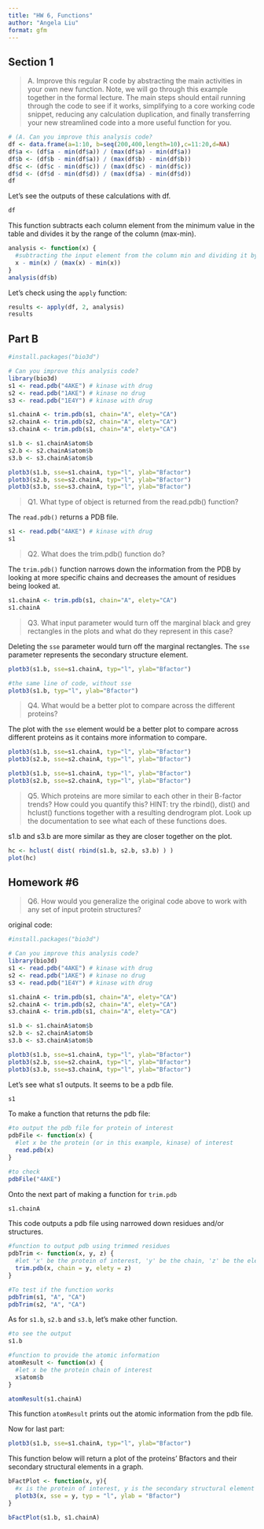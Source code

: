 ```yaml
---
title: "HW 6, Functions"
author: "Angela Liu"
format: gfm
---
```


## Section 1
>A. Improve this regular R code by abstracting the main activities in your own new function. Note, we will go through this example together in the formal lecture. The main steps should entail running through the code to see if it works, simplifying to a core working code snippet, reducing any calculation duplication, and finally transferring your new streamlined code into a more useful function for you.

```r
# (A. Can you improve this analysis code?
df <- data.frame(a=1:10, b=seq(200,400,length=10),c=11:20,d=NA)
df$a <- (df$a - min(df$a)) / (max(df$a) - min(df$a))
df$b <- (df$b - min(df$a)) / (max(df$b) - min(df$b))
df$c <- (df$c - min(df$c)) / (max(df$c) - min(df$c))
df$d <- (df$d - min(df$d)) / (max(df$a) - min(df$d))
df
```

Let's see the outputs of these calculations with df. 
```r
df
```


This function subtracts each column element from the minimum value in the table and divides it by the range of the column (max-min).
```r
analysis <- function(x) {
  #subtracting the input element from the column min and dividing it by the column range
  x - min(x) / (max(x) - min(x))
}
analysis(df$b)
```

Let's check using the `apply` function:
```r
results <- apply(df, 2, analysis)
results
```

## Part B
```r
#install.packages("bio3d")
```

```r
# Can you improve this analysis code?
library(bio3d)
s1 <- read.pdb("4AKE") # kinase with drug
s2 <- read.pdb("1AKE") # kinase no drug
s3 <- read.pdb("1E4Y") # kinase with drug

s1.chainA <- trim.pdb(s1, chain="A", elety="CA")
s2.chainA <- trim.pdb(s2, chain="A", elety="CA")
s3.chainA <- trim.pdb(s1, chain="A", elety="CA")

s1.b <- s1.chainA$atom$b
s2.b <- s2.chainA$atom$b
s3.b <- s3.chainA$atom$b

plotb3(s1.b, sse=s1.chainA, typ="l", ylab="Bfactor")
plotb3(s2.b, sse=s2.chainA, typ="l", ylab="Bfactor")
plotb3(s3.b, sse=s3.chainA, typ="l", ylab="Bfactor")
```


>Q1. What type of object is returned from the read.pdb() function?

The `read.pdb()` returns a PDB file.
```r
s1 <- read.pdb("4AKE") # kinase with drug
s1
```

>Q2. What does the trim.pdb() function do?

The `trim.pdb()` function narrows down the information from the PDB by looking at more specific chains and decreases the amount of residues being looked at.
```r
s1.chainA <- trim.pdb(s1, chain="A", elety="CA")
s1.chainA
```


>Q3. What input parameter would turn off the marginal black and grey rectangles in the plots and what do they represent in this case?

Deleting the `sse` parameter would turn off the marginal rectangles. The `sse` parameter represents the secondary structure element.
```r
plotb3(s1.b, sse=s1.chainA, typ="l", ylab="Bfactor")

#the same line of code, without sse
plotb3(s1.b, typ="l", ylab="Bfactor")
```


>Q4. What would be a better plot to compare across the different proteins?

The plot with the `sse` element would be a better plot to compare across different proteins as it contains more information to compare.
```r
plotb3(s1.b, sse=s1.chainA, typ="l", ylab="Bfactor")
plotb3(s2.b, sse=s2.chainA, typ="l", ylab="Bfactor")
```

```r
plotb3(s1.b, sse=s1.chainA, typ="l", ylab="Bfactor")
plotb3(s2.b, sse=s2.chainA, typ="l", ylab="Bfactor")
```


>Q5. Which proteins are more similar to each other in their B-factor trends? How could you quantify this? HINT: try the rbind(), dist() and hclust() functions together with a resulting dendrogram plot. Look up the documentation to see what each of these functions does.

s1.b and s3.b are more similar as they are closer together on the plot.
```r
hc <- hclust( dist( rbind(s1.b, s2.b, s3.b) ) )
plot(hc)
```

## Homework #6

>Q6. How would you generalize the original code above to work with any set of input protein structures?

original code:
```r
#install.packages("bio3d")
```

```r
# Can you improve this analysis code?
library(bio3d)
s1 <- read.pdb("4AKE") # kinase with drug
s2 <- read.pdb("1AKE") # kinase no drug
s3 <- read.pdb("1E4Y") # kinase with drug

s1.chainA <- trim.pdb(s1, chain="A", elety="CA")
s2.chainA <- trim.pdb(s2, chain="A", elety="CA")
s3.chainA <- trim.pdb(s1, chain="A", elety="CA")

s1.b <- s1.chainA$atom$b
s2.b <- s2.chainA$atom$b
s3.b <- s3.chainA$atom$b

plotb3(s1.b, sse=s1.chainA, typ="l", ylab="Bfactor")
plotb3(s2.b, sse=s2.chainA, typ="l", ylab="Bfactor")
plotb3(s3.b, sse=s3.chainA, typ="l", ylab="Bfactor")
```


Let's see what s1 outputs. It seems to be a pdb file.
```r
s1
```

To make a function that returns the pdb file:
```r
#to output the pdb file for protein of interest
pdbFile <- function(x) {
  #let x be the protein (or in this example, kinase) of interest
  read.pdb(x)
}

#to check
pdbFile("4AKE")
```


Onto the next part of making a function for `trim.pdb`
```r
s1.chainA
```
This code outputs a pdb file using narrowed down residues and/or structures.

```r
#function to output pdb using trimmed residues
pdbTrim <- function(x, y, z) {
  #let 'x' be the protein of interest, 'y' be the chain, 'z' be the elety
  trim.pdb(x, chain = y, elety = z)
}

#To test if the function works
pdbTrim(s1, "A", "CA")
pdbTrim(s2, "A", "CA")
```

As for `s1.b`, `s2.b` and `s3.b`, let's make other function.
```r
#to see the output
s1.b
```
```r
#function to provide the atomic information
atomResult <- function(x) {
  #let x be the protein chain of interest
  x$atom$b
}

atomResult(s1.chainA)
```
This function `atomResult` prints out the atomic information from the pdb file.


Now for last part:
```r
plotb3(s1.b, sse=s1.chainA, typ="l", ylab="Bfactor") 
```


This function below will return a plot of the proteins' Bfactors and their secondary structural elements in a graph.
```r
bFactPlot <- function(x, y){
  #x is the protein of interest, y is the secondary structural element
  plotb3(x, sse = y, typ = "l", ylab = "Bfactor")
}

bFactPlot(s1.b, s1.chainA)
```





